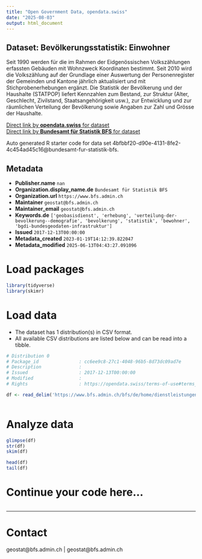 ```yaml
---
title: "Open Government Data, opendata.swiss"
date: "2025-08-03"
output: html_document
---
```


## Dataset: Bevölkerungsstatistik: Einwohner

Seit 1990 werden für die im Rahmen der Eidgenössischen Volkszählungen erfassten Gebäuden mit Wohnzweck Koordinaten bestimmt. Seit 2010 wird die Volkszählung auf der Grundlage einer Auswertung der Personenregister der Gemeinden und Kantone jährlich aktualisiert und mit Stichprobenerhebungen ergänzt. Die Statistik der Bevölkerung und der Haushalte (STATPOP) liefert Kennzahlen zum Bestand, zur Struktur (Alter, Geschlecht, Zivilstand, Staatsangehörigkeit usw.), zur Entwicklung und zur räumlichen Verteilung der Bevölkerung sowie Angaben zur Zahl und Grösse der Haushalte.

[Direct link by **opendata.swiss** for dataset](https://opendata.swiss/de/dataset/bevolkerungsstatistik-einwohner)<br>
[Direct link by **Bundesamt für Statistik BFS** for dataset](https://www.bfs.admin.ch/bfs/de/home/dienstleistungen/geostat/geodaten-bundesstatistik/gebaeude-wohnungen-haushalte-personen/bevoelkerung-haushalte-ab-2010.assetdetail.32266058.html)

Auto generated R starter code for data set 4bfbbf20-d90e-4131-8fe2-4c454ad45c16@bundesamt-fur-statistik-bfs.

## Metadata

- **Publisher.name** `nan`
- **Organization.display_name.de** `Bundesamt für Statistik BFS`
- **Organization.url** `https://www.bfs.admin.ch`
- **Maintainer** `geostat@bfs.admin.ch`
- **Maintainer_email** `geostat@bfs.admin.ch`
- **Keywords.de** `['geobasisdienst', 'erhebung', 'verteilung-der-bevolkerung--demografie', 'bevolkerung', 'statistik', 'bewohner', 'bgdi-bundesgeodaten-infrastruktur']`
- **Issued** `2017-12-13T00:00:00`
- **Metadata_created** `2023-01-19T14:12:39.822047`
- **Metadata_modified** `2025-06-13T04:43:27.091096`


# Load packages

```r

library(tidyverse)
library(skimr)

```

# Load data

-   The dataset has 1 distribution(s) in CSV format.
-   All available CSV distributions are listed below and can be read into a tibble.

```r

# Distribution 0
# Package_id               : cc6ee9c8-27c1-4048-96b5-8d73dc09ad7e
# Description              : 
# Issued                   : 2017-12-13T00:00:00
# Modified                 : 
# Rights                   : https://opendata.swiss/terms-of-use#terms_by_ask

df <- read_delim('https://www.bfs.admin.ch/bfs/de/home/dienstleistungen/geostat/geodaten-bundesstatistik/gebaeude-wohnungen-haushalte-personen/bevoelkerung-haushalte-ab-2010.assetdetail.32266057.html')



```

# Analyze data

```r

glimpse(df)
str(df)
skim(df)

head(df)
tail(df)

```

# Continue your code here...

```r

```

------------------------------------------------------------------------

# Contact

geostat@bfs.admin.ch | geostat@bfs.admin.ch
